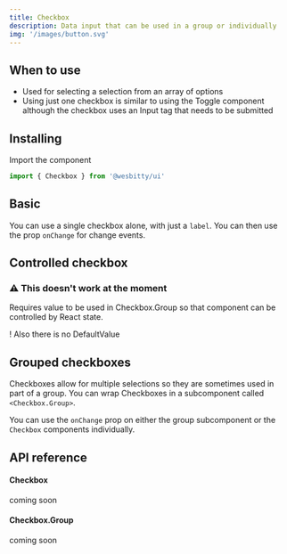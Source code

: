 ```yaml
---
title: Checkbox
description: Data input that can be used in a group or individually
img: '/images/button.svg'
---
```


## When to use

- Used for selecting a selection from an array of options
- Using just one checkbox is similar to using the Toggle component although the checkbox uses an Input tag that needs to be submitted

## Installing

Import the component

```js
import { Checkbox } from '@wesbitty/ui'
```

## Basic

You can use a single checkbox alone, with just a `label`. You can then use the prop `onChange` for change events.

<CodeSample sample="CheckboxBasic" v="0" />

## Controlled checkbox

### ⚠️ This doesn't work at the moment

Requires value to be used in Checkbox.Group so that component can be controlled by React state.

! Also there is no DefaultValue

<CodeSample sample="CheckboxControlled" v="0" />

## Grouped checkboxes

Checkboxes allow for multiple selections so they are sometimes used in part of a group. You can wrap Checkboxes in a subcomponent called `<Checkbox.Group>`.

You can use the `onChange` prop on either the group subcomponent or the `Checkbox` components individually.

<CodeSample sample="CheckboxGrouped" v="0" />

## API reference

#### Checkbox

coming soon

#### Checkbox.Group

coming soon
